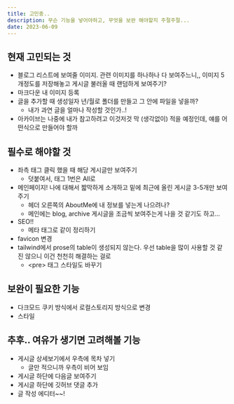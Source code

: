 ```yaml
---
title: 고민중..
description: 무슨 기능을 넣어야하고, 무엇을 보완 해야할지 주절주절...
date: 2023-06-09
---
```


## 현재 고민되는 것
- 블로그 리스트에 보여줄 이미지. 관련 이미지를 하나하나 다 보여주느니,, 이미지 5개정도를 저장해놓고 게시글 불러올 때 랜덤하게 보여주기?
- 마크다운 내 이미지 등록
- 글을 추가할 때 생성일자 년/월로 폴더를 만들고 그 안에 파일을 넣을까?
  - 내가 과연 글을 얼마나 작성할 것인가..!
- 아카이브는 나중에 내가 참고하려고 이것저것 막 (생각없이) 적을 예정인데, 얘를 어떤식으로 만들어야 할까

## 필수로 해야할 것
- 좌측 태그 클릭 했을 때 해당 게시글만 보여주기
  - 덧붙여서, 태그 1번은 All로
- 메인페이지! 나에 대해서 짧막하게 소개하고 밑에 최근에 올린 게시글 3-5개만 보여주기
  - 헤더 오른쪽의 AboutMe에 내 정보를 넣는게 나으려나? 
  - 메인에는 blog, archive 게시글을 조금씩 보여주는게 나을 것 같기도 하고...
- SEO!!
  - 메타 태그로 같이 정리하기
- favicon 변경
- tailwind에서 prose의 table이 생성되지 않는다. 우선 table을 많이 사용할 것 같진 않으니 이건 천천히 해결하는 걸로
  - \<pre> 태그 스타일도 바꾸기

## 보완이 필요한 기능
- 다크모드 쿠키 방식에서 로컬스토리지 방식으로 변경
- 스타일

## 추후.. 여유가 생기면 고려해볼 기능
- 게시글 상세보기에서 우측에 목차 넣기
  - 글만 적으니까 우측이 비어 보임
- 게시글 하단에 다음글 보여주기
- 게시글 하단에 깃허브 댓글 추가
- 글 작성 에디터~~!
